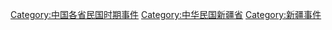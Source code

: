 [[Category:中国各省民国时期事件|Category:中国各省民国时期事件]]
[[Category:中华民国新疆省|Category:中华民国新疆省]]
[[Category:新疆事件|Category:新疆事件]]